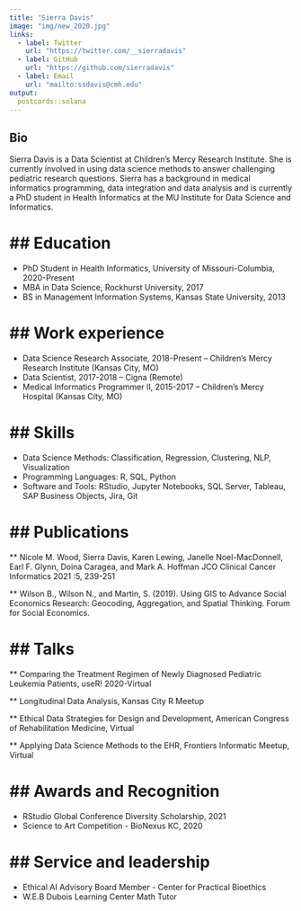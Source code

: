 ```yaml
---
title: "Sierra Davis"
image: "img/new_2020.jpg"
links:
  - label: Twitter
    url: "https://twitter.com/__sierradavis"
  - label: GitHub
    url: "https://github.com/sierradavis"
  - label: Email
    url: "mailto:ssdavis@cmh.edu"
output:
  postcards::solana
---
```

 
 
## Bio

Sierra Davis is a Data Scientist at Children's Mercy Research Institute. She is currently involved in using data science methods to answer challenging pediatric research questions. Sierra has a background in medical informatics programming, data integration and data analysis and is currently a PhD student in Health Informatics at the MU Institute for Data Science and Informatics.

## Education
======
* PhD Student in Health Informatics, University of Missouri-Columbia, 2020-Present
* MBA in Data Science, Rockhurst University, 2017
* BS in Management Information Systems, Kansas State University, 2013


## Work experience
======
* Data Science Research Associate, 2018-Present -- Children’s Mercy Research Institute (Kansas City, MO)
* Data Scientist, 2017-2018 -- Cigna (Remote)
* Medical Informatics Programmer II, 2015-2017 -- Children’s Mercy Hospital (Kansas City, MO)

## Skills
======
* Data Science Methods: Classification, Regression, Clustering, NLP, Visualization
* Programming Languages: R, SQL, Python
* Software and Tools: RStudio, Jupyter Notebooks, SQL Server, Tableau, SAP Business Objects, Jira, Git

## Publications
======

** Nicole M. Wood, Sierra Davis, Karen Lewing, Janelle Noel-MacDonnell, Earl F. Glynn, Doina Caragea, and Mark A. Hoffman JCO Clinical Cancer Informatics 2021 :5, 239-251

** Wilson B., Wilson N., and Martin, S. (2019). Using GIS to Advance Social Economics Research: Geocoding, Aggregation, and Spatial Thinking. Forum for Social Economics.
  
## Talks
======

** Comparing the Treatment Regimen of Newly Diagnosed Pediatric Leukemia Patients, useR! 2020-Virtual

** Longitudinal Data Analysis, Kansas City R Meetup

** Ethical Data Strategies for Design and Development, American Congress of Rehabilitation Medicine, Virtual

** Applying Data Science Methods to the EHR, Frontiers Informatic Meetup, Virtual
  
## Awards and Recognition
======
* RStudio Global Conference Diversity Scholarship, 2021
* Science to Art Competition - BioNexus KC, 2020

## Service and leadership
======
* Ethical AI Advisory Board Member - Center for Practical Bioethics
* W.E.B Dubois Learning Center Math Tutor
